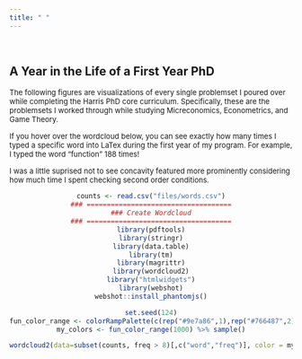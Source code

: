 ```yaml
---
title: " "
---
```


&nbsp;


## A Year in the Life of a First Year PhD
<font size="2"> The following figures are visualizations of every single problemset I poured over while completing the Harris PhD core curriculum. Specifically, these are the problemsets I worked through while studying Micreconomics, Econometrics, and Game Theory.  

If you hover over the wordcloud below, you can see exactly how many times I typed a specific word into LaTex during the first year of my program. For example, I typed the word "function" 188 times!  

I was a little suprised not to see concavity featured more prominently considering how much time I spent checking second order conditions.
</font>

<center>
```r
counts <- read.csv("files/words.csv")
### ====================================
### Create Wordcloud
### ====================================
library(pdftools)
library(stringr)
library(data.table)
library(tm)
library(magrittr)
library(wordcloud2)
library("htmlwidgets")
library(webshot)
webshot::install_phantomjs()

set.seed(124)
fun_color_range <- colorRampPalette(c(rep("#9e7a86",1),rep("#766487",2),rep("#e0be79",2),rep("#497862",7)))
my_colors <- fun_color_range(1000) %>% sample()

wordcloud2(data=subset(counts, freq > 8)[,c("word","freq")], color = my_colors, shape="circle")

```
</center>


